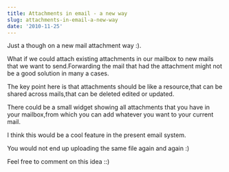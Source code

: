 ```yaml
---
title: Attachments in email - a new way
slug: attachments-in-email-a-new-way
date: '2010-11-25'
---
```

Just a though on a new mail attachment way :).

What if we could attach existing attachments in our mailbox to new mails that we want to send.Forwarding the mail that had the attachment might not be a good solution in many a cases.

The key point here is that attachments should be like a resource,that can be shared across mails,that can be deleted edited or updated.

There could be a small widget showing all attachments that you have in your mailbox,from which you can add whatever you want to your current mail.

I think this would be a cool feature in the present email system.

You would not end up uploading the same file again and again :)

Feel free to comment on this idea ::)
